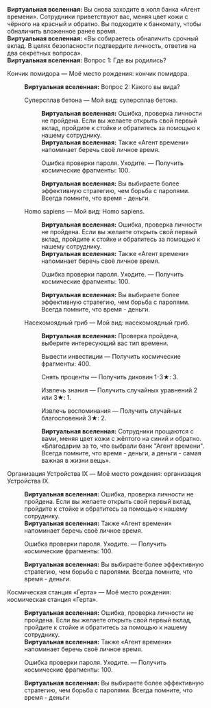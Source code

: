 {{Диалог Начало}}
:'''Виртуальная вселенная:''' Вы снова заходите в холл банка «Агент времени». Сотрудники приветствуют вас, меняя цвет кожи с чёрного на красный и обратно. Вы подходите к банкомату, чтобы обналичить вложенное ранее время.
:'''Виртуальная вселенная:''' «Вы собираетесь обналичить срочный вклад. В целях безопасности подтвердите личность, ответив на два секретных вопроса».
:'''Виртуальная вселенная:''' Вопрос 1: Где вы родились?
:{{Диалог|Звезда}} Кончик помидора &mdash; Моё место рождения: кончик помидора.
::'''Виртуальная вселенная:''' Вопрос 2: Какого вы вида?
::{{Диалог|Звезда}} Суперсплав бетона &mdash; Мой вид: суперсплав бетона.
:::'''Виртуальная вселенная:''' Ошибка, проверка личности не пройдена. Если вы желаете открыть свой первый вклад, пройдите к стойке и обратитесь за помощью к нашему сотруднику.
:::'''Виртуальная вселенная:''' Также «Агент времени» напоминает беречь своё личное время.
:::{{Диалог|Звезда}} Ошибка проверки пароля. Уходите. &mdash; Получить космические фрагменты: 100.
:::'''Виртуальная вселенная:''' Вы выбираете более эффективную стратегию, чем борьба с паролями. Всегда помните, что время - деньги.
::{{Диалог|Звезда}} Homo sapiens &mdash; Мой вид: Homo sapiens.
:::'''Виртуальная вселенная:''' Ошибка, проверка личности не пройдена. Если вы желаете открыть свой первый вклад, пройдите к стойке и обратитесь за помощью к нашему сотруднику.
:::'''Виртуальная вселенная:''' Также «Агент времени» напоминает беречь своё личное время.
:::{{Диалог|Звезда}} Ошибка проверки пароля. Уходите. &mdash; Получить космические фрагменты: 100.
:::'''Виртуальная вселенная:''' Вы выбираете более эффективную стратегию, чем борьба с паролями. Всегда помните, что время - деньги.
::{{Диалог|Звезда}} Насекомоядный гриб &mdash; Мой вид: насекомоядный гриб.
:::'''Виртуальная вселенная:''' Проверка пройдена, выберите интересующий вас тип времени.
:::{{Диалог|Звезда}} Вывести инвестиции &mdash; Получить космические фрагменты: 400.
:::{{Диалог|Звезда}} Снять проценты &mdash; Получить диковин 1-3★: 3.
:::{{Диалог|Звезда}} Извлечь знания &mdash; Получить случайных уравнений 2 или 3★: 1.
:::{{Диалог|Звезда}} Извлечь воспоминания &mdash; Получить случайных благословений 3★: 2.
:::'''Виртуальная вселенная:''' Сотрудники прощаются с вами, меняя цвет кожи с жёлтого на синий и обратно. «Благодарим за то, что выбрали банк "Агент времени". Всегда помните, что время - деньги, а деньги - самая важная в жизни вещь».
:{{Диалог|Звезда}} Организация Устройства IX &mdash; Моё место рождения: организация Устройства IX.
::'''Виртуальная вселенная:''' Ошибка, проверка личности не пройдена. Если вы желаете открыть свой первый вклад, пройдите к стойке и обратитесь за помощью к нашему сотруднику.
::'''Виртуальная вселенная:''' Также «Агент времени» напоминает беречь своё личное время.
::{{Диалог|Звезда}} Ошибка проверки пароля. Уходите. &mdash; Получить космические фрагменты: 100.
::'''Виртуальная вселенная:''' Вы выбираете более эффективную стратегию, чем борьба с паролями. Всегда помните, что время - деньги.
:{{Диалог|Звезда}} Космическая станция «Герта» &mdash; Моё место рождения: космическая станция «Герта».
::'''Виртуальная вселенная:''' Ошибка, проверка личности не пройдена. Если вы желаете открыть свой первый вклад, пройдите к стойке и обратитесь за помощью к нашему сотруднику.
::'''Виртуальная вселенная:''' Также «Агент времени» напоминает беречь своё личное время.
::{{Диалог|Звезда}} Ошибка проверки пароля. Уходите. &mdash; Получить космические фрагменты: 100.
::'''Виртуальная вселенная:''' Вы выбираете более эффективную стратегию, чем борьба с паролями. Всегда помните, что время - деньги
{{Диалог Конец}}